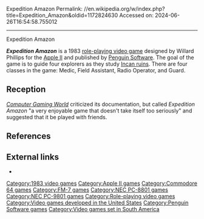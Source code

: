 Expedition Amazon
Permalink: //en.wikipedia.org/w/index.php?title=Expedition_Amazon&oldid=1172824630
Accessed on: 2024-06-26T16:54:58.755012



------
Expedition Amazon
{{Infobox video game
|title = Expedition Amazon
|image = Expedition Amazon Coverart.png
|caption = 
|designer = Willard Phillips
|publisher = [[Penguin Software]]
|series = 
|released = '''1983:''' Apple<br>'''1984:''' C64<ref name=lemon>{{lemon64 game|id=868|name=Expedition Amazon}}</ref>
|genre = [[Role-playing video game|Role-playing]]
|modes = 
|platforms = [[Apple II series|Apple II]], [[Commodore 64]], [[FM-7]], [[PC-88]], [[PC-98]]
}}

'''''Expedition Amazon''''' is a 1983 [[role-playing video game]] designed by Willard Phillips for the [[Apple II]] and published by [[Penguin Software]].{{r|polarware}} The goal of the game is to guide four explorers as they study [[Incan ruins]]. There are four classes in the game: Medic, Field Assistant, Radio Operator, and Guard.

==Reception==
''[[Computer Gaming World]]'' criticized its documentation, but called ''Expedition Amazon'' "a very enjoyable game that doesn't take itself too seriously" and suggested that it be played with friends.{{r|wilson198408}}

==References==
{{reflist|refs=

<ref name="polarware">{{cite web
 |url=http://graphicsmagician.com/polarware/roleplaying.htm
 |title=Role Playing and Strategy Games
 |website=Polarware Archive site
 |publisher=Polarware
 |access-date=July 25, 2017}}</ref>

<ref name="wilson198408">{{cite magazine | title=Expedition Amazon | magazine=[[Computer Gaming World]] | volume=4 | issue=4 | date=August 1984 | url=http://www.cgwmuseum.org/galleries/issues/cgw_4.4.pdf | accessdate=23 April 2016 | last=Wilson | first=Johnny | pages=38 }}</ref>

}}

==External links==
*{{mobygames|/10033}}

{{Penguin Software}}

[[Category:1983 video games]]
[[Category:Apple II games]]
[[Category:Commodore 64 games]]
[[Category:FM-7 games]]
[[Category:NEC PC-8801 games]]
[[Category:NEC PC-9801 games]]
[[Category:Role-playing video games]]
[[Category:Video games developed in the United States]]
[[Category:Penguin Software games]]
[[Category:Video games set in South America]]

{{rpg-videogame-stub}}